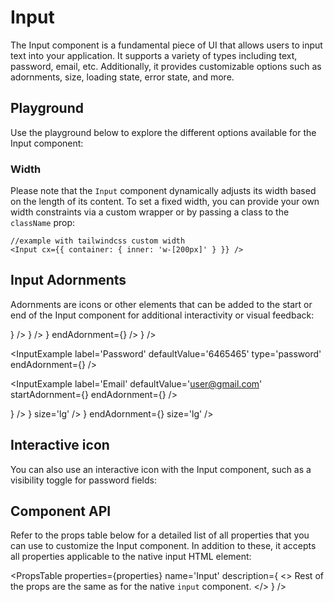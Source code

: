 # Input

The Input component is a fundamental piece of UI that allows users to input text into your application. It supports a variety of types including text, password, email, etc. Additionally, it provides customizable options such as adornments, size, loading state, error state, and more.


## Playground

Use the playground below to explore the different options available for the Input component:

<InputPlayground />

### Width

Please note that the `Input` component dynamically adjusts its width based on the length of its content. To set a fixed width, you can provide your own width constraints via a custom wrapper or by passing a class to the `className` prop:

```tsx copy
//example with tailwindcss custom width
<Input cx={{ container: { inner: 'w-[200px]' } }} />
```

<InputWidthsExample />

## Input Adornments

Adornments are icons or other elements that can be added to the start or end of the Input component for additional interactivity or visual feedback:

<Container>
  <InputExample
    label='Email'
    defaultValue='user@gmail.com'
    size='sm'
    startAdornment={<Icon path={mdiAccountOutline} size={1} />}
  />
  <InputExample
    label='Password'
    defaultValue='6465465'
    type='password'
    size='sm'
    endAdornment={<Icon path={mdiKeyVariant} size={1} />}
  />
  <InputExample
    label='Email'
    size='sm'
    defaultValue='user@gmail.com'
    startAdornment={<Icon path={mdiAccountOutline} size={1} />}
    endAdornment={<Icon path={mdiHelpCircle} size={1} />}
  />
</Container>

<Container>
  <InputExample
    label='Email'
    defaultValue='user@gmail.com'
    startAdornment={<Icon path={mdiAccountOutline} size={1} />}
/>

<InputExample
  label='Password'
  defaultValue='6465465'
  type='password'
  endAdornment={<Icon path={mdiKeyVariant} size={1} />}
/>

<InputExample
  label='Email'
  defaultValue='user@gmail.com'
  startAdornment={<Icon path={mdiAccountOutline} size={1} />}
  endAdornment={<Icon path={mdiHelpCircle} size={1} />}
/>

</Container>
<Container>
  <InputExample
    label='Email'
    size='lg'
    defaultValue='user@gmail.com'
    startAdornment={<Icon path={mdiAccountOutline} size={1} />}
  />
  <InputExample
    label='Password'
    defaultValue='6465465'
    type='password'
    endAdornment={<Icon path={mdiKeyVariant} size={1} />}
    size='lg'
  />
  <InputExample
    label='Email'
    defaultValue='user@gmail.com'
    startAdornment={<Icon path={mdiAccountOutline} size={1} />}
    endAdornment={<Icon path={mdiHelpCircle} size={1} />}
    size='lg'
  />
</Container>

## Interactive icon

You can also use an interactive icon with the Input component, such as a visibility toggle for password fields:

<Container>
  <PasswordExample label='Password' helperText='You can toggle my visibility' value='this-is-my-password' />
</Container>

## Component API

Refer to the props table below for a detailed list of all properties that you can use to customize the Input component. In addition to these, it accepts all properties applicable to the native input HTML element:

<PropsTable
  properties={properties}
  name='Input'
  description={
    <>
      Rest of the props are the same as for the native <code>input</code> component.
    </>
  }
/>

